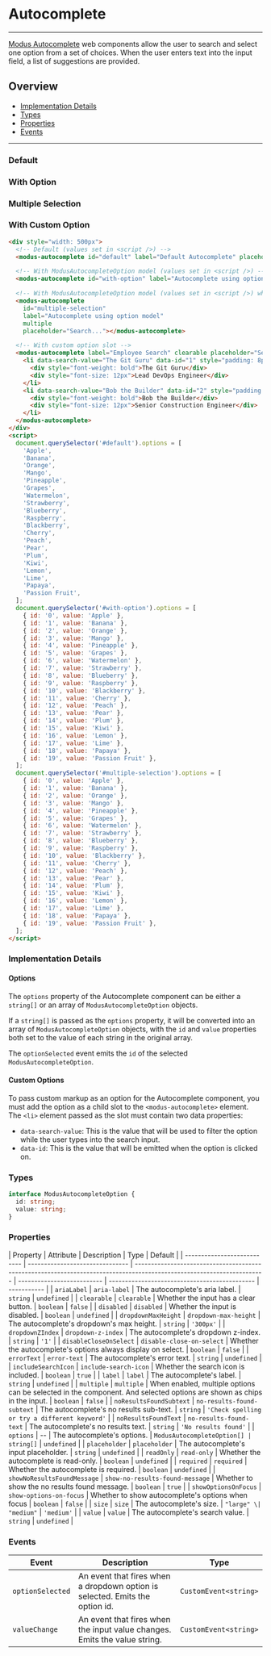 
# Autocomplete

---

[Modus Autocomplete](https://modus.trimble.com/components/web/autocomplete/) web components allow the user to search and select one option
from a set of choices. When the user enters text into the input field, a list of suggestions are provided.

## Overview

- [Implementation Details](#implementation-details)
- [Types](#types)
- [Properties](#properties)
- [Events](#events)

---

### Default

<Story id="user-inputs-autocomplete--default" />

### With Option

<Story id="user-inputs-autocomplete--with-option" />

### Multiple Selection

<Story id="user-inputs-autocomplete--multiple-selection" />

### With Custom Option

<Story id="user-inputs-autocomplete--with-custom-option" />

```html
<div style="width: 500px">
  <!-- Default (values set in <script />) -->
  <modus-autocomplete id="default" label="Default Autocomplete" placeholder="Search..."></modus-autocomplete>

  <!-- With ModusAutocompleteOption model (values set in <script />) -->
  <modus-autocomplete id="with-option" label="Autocomplete using option model" placeholder="Search..."></modus-autocomplete>

  <!-- With ModusAutocompleteOption model (values set in <script />) where multiple values can be added in the form of chips -->
  <modus-autocomplete
    id="multiple-selection"
    label="Autocomplete using option model"
    multiple
    placeholder="Search..."></modus-autocomplete>

  <!-- With custom option slot -->
  <modus-autocomplete label="Employee Search" clearable placeholder="Search...">
    <li data-search-value="The Git Guru" data-id="1" style="padding: 8px">
      <div style="font-weight: bold">The Git Guru</div>
      <div style="font-size: 12px">Lead DevOps Engineer</div>
    </li>
    <li data-search-value="Bob the Builder" data-id="2" style="padding: 8px">
      <div style="font-weight: bold">Bob the Builder</div>
      <div style="font-size: 12px">Senior Construction Engineer</div>
    </li>
  </modus-autocomplete>
</div>
<script>
  document.querySelector('#default').options = [
    'Apple',
    'Banana',
    'Orange',
    'Mango',
    'Pineapple',
    'Grapes',
    'Watermelon',
    'Strawberry',
    'Blueberry',
    'Raspberry',
    'Blackberry',
    'Cherry',
    'Peach',
    'Pear',
    'Plum',
    'Kiwi',
    'Lemon',
    'Lime',
    'Papaya',
    'Passion Fruit',
  ];
  document.querySelector('#with-option').options = [
    { id: '0', value: 'Apple' },
    { id: '1', value: 'Banana' },
    { id: '2', value: 'Orange' },
    { id: '3', value: 'Mango' },
    { id: '4', value: 'Pineapple' },
    { id: '5', value: 'Grapes' },
    { id: '6', value: 'Watermelon' },
    { id: '7', value: 'Strawberry' },
    { id: '8', value: 'Blueberry' },
    { id: '9', value: 'Raspberry' },
    { id: '10', value: 'Blackberry' },
    { id: '11', value: 'Cherry' },
    { id: '12', value: 'Peach' },
    { id: '13', value: 'Pear' },
    { id: '14', value: 'Plum' },
    { id: '15', value: 'Kiwi' },
    { id: '16', value: 'Lemon' },
    { id: '17', value: 'Lime' },
    { id: '18', value: 'Papaya' },
    { id: '19', value: 'Passion Fruit' },
  ];
  document.querySelector('#multiple-selection').options = [
    { id: '0', value: 'Apple' },
    { id: '1', value: 'Banana' },
    { id: '2', value: 'Orange' },
    { id: '3', value: 'Mango' },
    { id: '4', value: 'Pineapple' },
    { id: '5', value: 'Grapes' },
    { id: '6', value: 'Watermelon' },
    { id: '7', value: 'Strawberry' },
    { id: '8', value: 'Blueberry' },
    { id: '9', value: 'Raspberry' },
    { id: '10', value: 'Blackberry' },
    { id: '11', value: 'Cherry' },
    { id: '12', value: 'Peach' },
    { id: '13', value: 'Pear' },
    { id: '14', value: 'Plum' },
    { id: '15', value: 'Kiwi' },
    { id: '16', value: 'Lemon' },
    { id: '17', value: 'Lime' },
    { id: '18', value: 'Papaya' },
    { id: '19', value: 'Passion Fruit' },
  ];
</script>
```

### Implementation Details

#### Options

The `options` property of the Autocomplete component can be either a `string[]` or an array of `ModusAutocompleteOption` objects.

If a `string[]` is passed as the `options` property, it will be converted into an array of `ModusAutocompleteOption` objects,
with the `id` and `value` properties both set to the value of each string in the original array.

The `optionSelected` event emits the `id` of the selected `ModusAutocompleteOption`.

#### Custom Options

To pass custom markup as an option for the Autocomplete component,
you must add the option as a child slot to the `<modus-autocomplete>` element.
The `<li>` element passed as the slot must contain two data properties:

- `data-search-value`: This is the value that will be used to filter the option while the user types into the search input.
- `data-id`: This is the value that will be emitted when the option is clicked on.

### Types

```ts
interface ModusAutocompleteOption {
  id: string;
  value: string;
}
```

### Properties

| Property                    | Attribute                       | Description                                                                                                            | Type                       | Default                                       |
| --------------------------- | ------------------------------- | ---------------------------------------------------------------------------------------------------------------------- | -------------------------- | --------------------------------------------- | ----------- |
| `ariaLabel`                 | `aria-label`                    | The autocomplete's aria label.                                                                                         | `string`                   | `undefined`                                   |
| `clearable`                 | `clearable`                     | Whether the input has a clear button.                                                                                  | `boolean`                  | `false`                                       |
| `disabled`                  | `disabled`                      | Whether the input is disabled.                                                                                         | `boolean`                  | `undefined`                                   |
| `dropdownMaxHeight`         | `dropdown-max-height`           | The autocomplete's dropdown's max height.                                                                              | `string`                   | `'300px'`                                     |
| `dropdownZIndex`            | `dropdown-z-index`              | The autocomplete's dropdown z-index.                                                                                   | `string`                   | `'1'`                                         |
| `disableCloseOnSelect`      | `disable-close-on-select`       | Whether the autocomplete's options always display on select.                                                           | `boolean`                  | `false`                                       |
| `errorText`                 | `error-text`                    | The autocomplete's error text.                                                                                         | `string`                   | `undefined`                                   |
| `includeSearchIcon`         | `include-search-icon`           | Whether the search icon is included.                                                                                   | `boolean`                  | `true`                                        |
| `label`                     | `label`                         | The autocomplete's label.                                                                                              | `string`                   | `undefined`                                   |
| `multiple`                  | `multiple`                      | When enabled, multiple options can be selected in the component. And selected options are shown as chips in the input. | `boolean`                  | `false`                                       |
| `noResultsFoundSubtext`     | `no-results-found-subtext`      | The autocomplete's no results sub-text.                                                                                | `string`                   | `'Check spelling or try a different keyword'` |
| `noResultsFoundText`        | `no-results-found-text`         | The autocomplete's no results text.                                                                                    | `string`                   | `'No results found'`                          |
| `options`                   | --                              | The autocomplete's options.                                                                                            | `ModusAutocompleteOption[] | string[]`                                     | `undefined` |
| `placeholder`               | `placeholder`                   | The autocomplete's input placeholder.                                                                                  | `string`                   | `undefined`                                   |
| `readOnly`                  | `read-only`                     | Whether the autocomplete is read-only.                                                                                 | `boolean`                  | `undefined`                                   |
| `required`                  | `required`                      | Whether the autocomplete is required.                                                                                  | `boolean`                  | `undefined`                                   |
| `showNoResultsFoundMessage` | `show-no-results-found-message` | Whether to show the no results found message.                                                                          | `boolean`                  | `true`                                        |
| `showOptionsOnFocus`        | `show-options-on-focus`         | Whether to show autocomplete's options when focus                                                                      | `boolean`                  | `false`                                       |
| `size`                      | `size`                          | The autocomplete's size.                                                                                               | `"large" \| "medium"`      | `'medium'`                                    |
| `value`                     | `value`                         | The autocomplete's search value.                                                                                       | `string`                   | `undefined`                                   |

### Events

| Event            | Description                                                                  | Type                  |
| ---------------- | ---------------------------------------------------------------------------- | --------------------- |
| `optionSelected` | An event that fires when a dropdown option is selected. Emits the option id. | `CustomEvent<string>` |
| `valueChange`    | An event that fires when the input value changes. Emits the value string.    | `CustomEvent<string>` |
